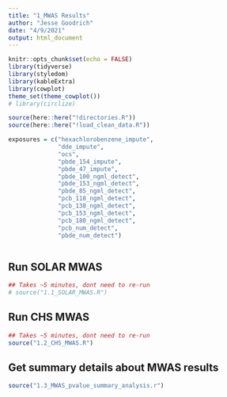 ```yaml
---
title: "1_MWAS Results"
author: "Jesse Goodrich"
date: "4/9/2021"
output: html_document
---
```



```r
knitr::opts_chunk$set(echo = FALSE)
library(tidyverse)
library(styledom)
library(kableExtra)
library(cowplot)
theme_set(theme_cowplot())
# library(circlize)

source(here::here("!directories.R"))
source(here::here("!load_clean_data.R"))

exposures = c("hexachlorobenzene_impute", 
              "dde_impute",
              "ocs",
              "pbde_154_impute",
              "pbde_47_impute", 
              "pbde_100_ngml_detect",
              "pbde_153_ngml_detect",    
              "pbde_85_ngml_detect",          
              "pcb_118_ngml_detect",   
              "pcb_138_ngml_detect",          
              "pcb_153_ngml_detect",     
              "pcb_180_ngml_detect", 
              "pcb_num_detect", 
              "pbde_num_detect")



```


## Run SOLAR MWAS
```r
## Takes ~5 minutes, dont need to re-run
# source("1.1_SOLAR_MWAS.R")
```


## Run CHS MWAS
```r
## Takes ~5 minutes, dont need to re-run
source("1.2_CHS_MWAS.R")
```


## Get summary details about MWAS results
```r
source("1.3_MWAS_pvalue_summary_analysis.r")
```


